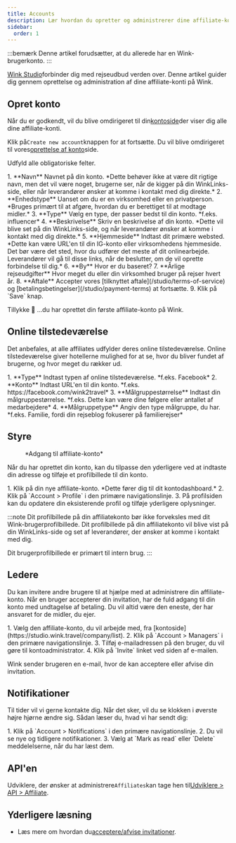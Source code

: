 ```yaml
---
title: Accounts
description: Lær hvordan du opretter og administrerer dine affiliate-konti på Wink.
sidebar:
  order: 1
---
```


:::bemærk
Denne artikel forudsætter, at du allerede har en Wink-brugerkonto.
:::

[Wink Studio](https://studio.wink.travel)forbinder dig med rejseudbud verden over. Denne artikel guider dig gennem oprettelse og administration af dine affiliate-konti på Wink.

## Opret konto

Når du er godkendt, vil du blive omdirigeret til din[kontoside](https://studio.wink.travel/company/list)der viser dig alle dine affiliate-konti.

Klik på`Create new account`knappen for at fortsætte. Du vil blive omdirigeret til vores[oprettelse af konto](https://studio.wink.travel/company/create)side.

Udfyld alle obligatoriske felter.

<Steps>
  1. **Navn** Navnet på din konto. *Dette behøver ikke at være dit rigtige navn, men det vil være noget, brugerne ser, når de kigger på din WinkLinks-side, eller når leverandører ønsker at komme i kontakt med dig direkte.*
  2. **Enhedstype** Uanset om du er en virksomhed eller en privatperson. *Bruges primært til at afgøre, hvordan du er berettiget til at modtage midler.*
  3. **Type** Vælg en type, der passer bedst til din konto. *f.eks. influencer*
  4. **Beskrivelse** Skriv en beskrivelse af din konto. *Dette vil blive set på din WinkLinks-side, og når leverandører ønsker at komme i kontakt med dig direkte.*
  5. **Hjemmeside** Indtast dit primære websted. *Dette kan være URL'en til din IG-konto eller virksomhedens hjemmeside. Det bør være det sted, hvor du udfører det meste af dit onlinearbejde. Leverandører vil gå til disse links, når de beslutter, om de vil oprette forbindelse til dig.*
  6. **By** Hvor er du baseret?
  7. **Årlige rejseudgifter** Hvor meget du eller din virksomhed bruger på rejser hvert år.
  8. **Aftale** Accepter vores [tilknyttet aftale](/studio/terms-of-service) og [betalingsbetingelser](/studio/payment-terms) at fortsætte.
  9. Klik på `Save` knap.
</Steps>


Tillykke 🎉 ...du har oprettet din første affiliate-konto på Wink.

## Online tilstedeværelse

Det anbefales, at alle affiliates udfylder deres online tilstedeværelse. Online tilstedeværelse giver hotellerne mulighed for at se, hvor du bliver fundet af brugerne, og hvor meget du rækker ud.

<Steps>
  1. **Type** Indtast typen af ​​online tilstedeværelse. *f.eks. Facebook*
  2. **Konto** Indtast URL'en til din konto. *f.eks. https://facebook.com/wink2travel*
  3. **Målgruppestørrelse** Indtast din målgruppestørrelse. *f.eks. Dette kan være dine følgere eller antallet af medarbejdere*
  4. **Målgruppetype** Angiv den type målgruppe, du har. *f.eks. Familie, fordi din rejseblog fokuserer på familierejser*
</Steps>


## Styre

<figure>
  <CloudinaryImage width="350" height="448" resize="scale" quality="best" alt="Affiliate-konto" src="academy/affiliate-account" errorImage="noimage_opaque_nyrtl0.png" />

  <figcaption>*Adgang til affiliate-konto*</figcaption>
</figure>


Når du har oprettet din konto, kan du tilpasse den yderligere ved at indtaste din adresse og tilføje et profilbillede til din konto.

<Steps>
  1. Klik på din nye affiliate-konto. *Dette fører dig til dit kontodashboard.*
  2. Klik på `Account > Profile` i den primære navigationslinje.
  3. På profilsiden kan du opdatere din eksisterende profil og tilføje yderligere oplysninger.
</Steps>


:::note
Dit profilbillede på din affiliatekonto bør ikke forveksles med dit Wink-brugerprofilbillede. Dit profilbillede på din affiliatekonto vil blive vist på din WinkLinks-side og set af leverandører, der ønsker at komme i kontakt med dig.

Dit brugerprofilbillede er primært til intern brug.
:::

## Ledere

Du kan invitere andre brugere til at hjælpe med at administrere din affiliate-konto. Når en bruger accepterer din invitation, har de fuld adgang til din konto med undtagelse af betaling. Du vil altid være den eneste, der har ansvaret for de midler, du ejer.

<Steps>
  1. Vælg den affiliate-konto, du vil arbejde med, fra [kontoside](https://studio.wink.travel/company/list).
  2. Klik på `Account > Managers` i den primære navigationslinje.
  3. Tilføj e-mailadressen på den bruger, du vil gøre til kontoadministrator.
  4. Klik på `Invite` linket ved siden af ​​e-mailen.
</Steps>


Wink sender brugeren en e-mail, hvor de kan acceptere eller afvise din invitation.

## Notifikationer

Til tider vil vi gerne kontakte dig. Når det sker, vil du se klokken i øverste højre hjørne ændre sig.
Sådan læser du, hvad vi har sendt dig:

<Steps>
  1. Klik på `Account > Notifications` i den primære navigationslinje.
  2. Du vil se nye og tidligere notifikationer.
  3. Vælg at `Mark as read` eller `Delete` meddelelserne, når du har læst dem.
</Steps>


## API'en

Udviklere, der ønsker at administrere`Affiliates`kan tage hen til[Udviklere > API > Affiliate](/developers/apis/#affiliate-api).

## Yderligere læsning

* Læs mere om hvordan du[acceptere/afvise invitationer](/user/invites).

